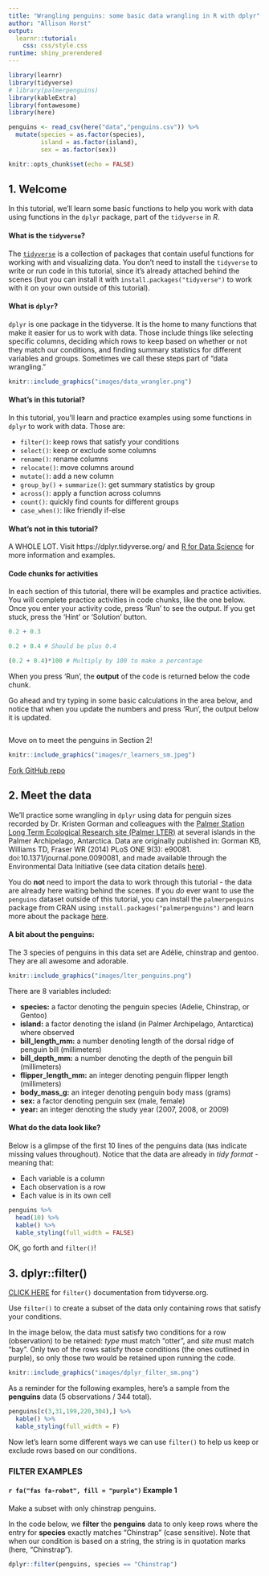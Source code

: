 ```yaml
---
title: "Wrangling penguins: some basic data wrangling in R with dplyr"
author: "Allison Horst"
output: 
  learnr::tutorial:
    css: css/style.css
runtime: shiny_prerendered
---
```


```r

library(learnr)
library(tidyverse)
# library(palmerpenguins)
library(kableExtra)
library(fontawesome)
library(here)

penguins <- read_csv(here("data","penguins.csv")) %>% 
  mutate(species = as.factor(species),
         island = as.factor(island),
         sex = as.factor(sex))

knitr::opts_chunk$set(echo = FALSE)
```

## 1. Welcome

In this tutorial, we'll learn some basic functions to help you work with data using functions in the `dplyr` package, part of the `tidyverse` in *R*. 

#### What is the `tidyverse`?

The [`tidyverse`](https://www.tidyverse.org/) is a collection of packages that contain useful functions for working with and visualizing data. You don't need to install the `tidyverse` to write or run code in this tutorial, since it's already attached behind the scenes (but you can install it with `install.packages("tidyverse")` to work with it on your own outside of this tutorial).

#### What is `dplyr`?

`dplyr` is one package in the tidyverse. It is the home to many functions that make it easier for us to work with data. Those include things like selecting specific columns, deciding which rows to keep based on whether or not they match our conditions, and finding summary statistics for different variables and groups. Sometimes we call these steps part of "data wrangling." 

```r

knitr::include_graphics("images/data_wrangler.png") 

```

#### What's in this tutorial? 

In this tutorial, you'll learn and practice examples using some functions in `dplyr` to work with data. Those are: 

- `filter()`: keep rows that satisfy your conditions
- `select()`: keep or exclude some columns
- `rename()`: rename columns
- `relocate()`: move columns around
- `mutate()`: add a new column
- `group_by()` + `summarize()`: get summary statistics by group
- `across()`: apply a function across columns
- `count()`: quickly find counts for different groups
- `case_when()`: like friendly if-else

#### What's not in this tutorial? 

A WHOLE LOT. Visit https://dplyr.tidyverse.org/ and [R for Data Science](https://r4ds.had.co.nz/) for more information and examples. 

#### Code chunks for activities

In each section of this tutorial, there will be examples and practice activities. You will complete practice activities in code chunks, like the one below. Once you enter your activity code, press 'Run' to see the output. If you get stuck, press the 'Hint' or 'Solution' button.

```r
0.2 + 0.3
```

```r
0.2 + 0.4 # Should be plus 0.4
```

```r
(0.2 + 0.4)*100 # Multiply by 100 to make a percentage
```

When you press 'Run', the **output** of the code is returned below the code chunk.

Go ahead and try typing in some basic calculations in the area below, and notice that when you update the numbers and press 'Run', the output below it is updated. 

```r

```

Move on to meet the penguins in Section 2!

```r
knitr::include_graphics("images/r_learners_sm.jpeg")  
```

<body>
    <a class="button" href="https://github.com/allisonhorst/dplyr-learnr">Fork GitHub repo
    </a>

## 2. Meet the data

We'll practice some wrangling in `dplyr` using data for penguin sizes recorded by Dr. Kristen Gorman and colleagues with the [Palmer Station Long Term Ecological Research site (Palmer LTER)](https://pal.lternet.edu/) at several islands in the Palmer Archipelago, Antarctica. Data are originally published in: Gorman KB, Williams TD, Fraser WR (2014) PLoS ONE 9(3): e90081. doi:10.1371/journal.pone.0090081, and made available through the Environmental Data Initiative (see data citation details [here](https://allisonhorst.github.io/palmerpenguins/index.html)).

You do **not** need to import the data to work through this tutorial - the data are already here waiting behind the scenes. If you *do* ever want to use the `penguins` dataset outside of this tutorial, you can install the `palmerpenguins` package from CRAN using `install.packages("palmerpenguins")` and learn more about the package [here](https://allisonhorst.github.io/palmerpenguins/).

#### A bit about the penguins:

The 3 species of penguins in this data set are Adélie, chinstrap and gentoo. They are all awesome and adorable.

```r
knitr::include_graphics("images/lter_penguins.png")
```

There are 8 variables included:

- **species:** a factor denoting the penguin species (Adelie, Chinstrap, or Gentoo)
- **island:** a factor denoting the island (in Palmer Archipelago, Antarctica) where observed
- **bill_length_mm:** a number denoting length of the dorsal ridge of penguin bill (millimeters)
- **bill_depth_mm:** a number denoting the depth of the penguin bill (millimeters)
- **flipper_length_mm:** an integer denoting penguin flipper length (millimeters)
- **body_mass_g:** an integer denoting penguin body mass (grams)
- **sex:** a factor denoting penguin sex (male, female)
- **year:** an integer denoting the study year (2007, 2008, or 2009)

#### What do the data look like?

Below is a glimpse of the first 10 lines of the penguins data (`NA`s indicate missing values throughout). Notice that the data are already in *tidy format* - meaning that:

- Each variable is a column
- Each observation is a row
- Each value is in its own cell

```r
penguins %>%
  head(10) %>%
  kable() %>%
  kable_styling(full_width = FALSE)
```

OK, go forth and `filter()`!

## 3. dplyr::filter()

[CLICK HERE](https://dplyr.tidyverse.org/reference/filter.html) for `filter()` documentation from tidyverse.org.

Use `filter()` to create a subset of the data only containing rows that satisfy your conditions.

In the image below, the data must satisfy two conditions for a row (observation) to be retained: *type* must match "otter", and *site* must match "bay". Only two of the rows satisfy those conditions (the ones outlined in purple), so only those two would be retained upon running the code.

```r
knitr::include_graphics("images/dplyr_filter_sm.png")
```

As a reminder for the following examples, here's a sample from the **penguins** data (5 observations / 344 total).

```r
penguins[c(3,31,199,220,304),] %>%
  kable() %>%
  kable_styling(full_width = F)
```
Now let's learn some different ways we can use `filter()` to help us keep or exclude rows based on our conditions.

### FILTER EXAMPLES

#### `r fa("fas fa-robot", fill = "purple")` Example 1

Make a subset with only chinstrap penguins.

In the code below, we **filter** the **penguins** data to only keep rows where the entry for **species** exactly matches "Chinstrap" (case sensitive). Note that when our condition is based on a string, the string is in quotation marks (here, "Chinstrap").

```r
dplyr::filter(penguins, species == "Chinstrap")
```

<!-- #### `r fa("fas fa-robot", fill = "purple")` Example 2 -->

<!-- From `penguins`, filter to only include chinstrap and gentoo penguins. -->

<!-- First, we need to be careful about the type of statement we're going to write. If we want to create a subset that contains chinstraps **and** gentoos, that means we want to keep rows where species matches "Chinstrap" **OR** "Gentoo". We can do this a couple different ways: -->

<!-- - Use the "or" operator, `|` (the vertical line), between conditions -->
<!-- - Use the `%in%` operator, followed by a vector of values to look for a match in -->

<!-- ```{r, echo = TRUE, message = FALSE, warning = FALSE, eval = FALSE} -->
<!-- # First way: using the or | operator -->
<!-- dplyr::filter(penguins, species == "Chinstrap" | species == "Gentoo") -->
<!-- ``` -->

<!-- Does the same thing as... -->

<!-- ```{r, echo = TRUE, message = FALSE, warning = FALSE} -->
<!-- # Second way: using the %in% operator -->
<!-- dplyr::filter(penguins, species %in% c("Chinstrap", "Gentoo")) -->
<!-- ``` -->

<!-- Note that the output is identical for both methods above. It may seem like the first way is easier right now - but if you have a lot of potential matches you're looking for, the second way reduces redundancy and increases code readability. -->

<!-- **WARNING:** The condition `letter == c("A", "B")` is **very different** from `letter %in% c("A", "B")` - you will probably not EVER want to do the first, because it will work its way through the rows of the `letter` column looking for the strings "A" then "B" **in that order**. In other words, it will look for "A" in Row 1, then for "B" in Row 2, then "A" in Row 3, then "B" in Row 4, etc. - when what you probably want to do is just ask "Look in each row and keep it if it's "A" or "B"", which is what the second option (`letter %in% c("A", "B")`) will do. -->

<!-- #### `r fa("fas fa-robot", fill = "purple")` Example 3 -->

<!-- Introducing the pipe operator (`%>%`)! -->

<!-- In the examples above, we specified the dataset within the `filter()` function. That's fine for now, but moving forward we'll want to use the pipe operator (`%>%`) to perform operations in logical sequence. You can think of the pipe operator as saying "and then" in your code. For example: -->

<!-- Collect kindling AND THEN open the flue AND THEN start fire using the pipe looks like: -->

<!-- ``` -->
<!-- Collect kindling %>% -->
<!--         open the flue %>% -->
<!--         start fire -->
<!-- ``` -->

<!-- Let's say we want to use the pipe operator in the example above to filter for chinstraps. We start by telling R the data frame name, AND THEN what to do with it: data `%>%` thing, like this: -->

<!-- ```{r, echo = TRUE, message = FALSE, warning = FALSE} -->
<!-- penguins %>% -->
<!--   dplyr::filter(species == "Chinstrap") -->
<!-- ``` -->

<!-- Moving forward in this tutorial, we'll use the pipe operator. -->

<!-- #### `r fa("fas fa-robot", fill = "purple")` Example 4 -->

<!-- From `penguins`, make a subset with Adélie penguins on Dream Island. -->

<!-- Think carefully above the conditions. In this case, we only want to keep observations (rows) where the species is "Adelie" **AND** the island is "Dream" - a row should only be retained if both of those conditions are met. There are a number of ways you can write an **and** statement within `filter()`, including: -->

<!-- - A comma between conditions indicates both must be met (`filter(x == "a", y == "b")`) -->
<!-- - An ampersand between conditions indicates both must be met (`filter(x == "a" & y == "b")`) -->

<!-- We can create a subset starting from penguins that only contains observations for Adélie penguins on Dream Island as follows: -->

<!-- ```{r, echo = TRUE, message = FALSE, warning = FALSE} -->
<!-- penguins %>% -->
<!--   filter(species == "Adelie", island == "Dream") -->
<!-- ``` -->

<!-- ### Keep or exclude rows based on values -->

<!-- We can also use `dplyr::filter()` to keep or exclude rows based on variable values using standard logical operators (`==`, `<=`, `>=`, `<`, `>`). -->

<!-- Unlike when setting conditions for strings, values within `filter()` don't need to be within quotation marks. -->

<!-- #### `r fa("fas fa-robot", fill = "purple")` Example 5 -->

<!-- From `penguins`, keep penguins with a flipper length greater than 200 mm. -->

<!-- ```{r, echo = TRUE, message = FALSE, warning = FALSE} -->
<!-- penguins %>% -->
<!--   filter(flipper_length_mm > 200) -->
<!-- ``` -->

<!-- #### `r fa("fas fa-robot", fill = "purple")` Example 6 -->

<!-- From `penguins`, keep observations where body mass less than or equal to 2900 g. -->

<!-- ```{r, echo = TRUE, message = FALSE, warning = FALSE} -->
<!-- penguins %>% -->
<!--   filter(body_mass_g <= 2900) -->
<!-- ``` -->

<!-- #### `r fa("fas fa-robot", fill = "purple")` Example 7 -->

<!-- From `penguins`, keep observations for Adélie penguins with a bill length greater than 40 mm. -->

<!-- ```{r, echo = TRUE, message = FALSE, warning = FALSE} -->
<!-- penguins %>% -->
<!--   filter(species == "Adelie", bill_length_mm > 40) -->
<!-- ``` -->

<!-- ### Exclude rows based on conditions -->

<!-- Imagine you have a dataset that contains 10 penguin species, and you want to keep observations for 8 of those species. That would be a long list of species to match - if you were referring to the ones you want to keep. -->

<!-- But we can also use `filter()` by saying what we **don't** want to keep, for example we could just list the two species we want to *exclude* to reduce the typing we have to do. -->

<!-- Use `!=` to indicate "does not match" within the `filter()` function. -->

<!-- #### `r fa("fas fa-robot", fill = "purple")` Example 8 -->

<!-- Exclude observations for chinstraps from the `penguins` data. In the code below, the `!=` operator is used within `filter()` to keep observations where the species variable **does not match** "Chinstrap". -->

<!-- ```{r, echo = TRUE, message = FALSE, warning = FALSE} -->
<!-- penguins %>% -->
<!--   filter(species != "Chinstrap") -->
<!-- ``` -->

<!-- <br> -->
<!-- <br> -->
<!-- <hr class="examples"> -->

<!-- ### FILTER PRACTICE ACTIVITIES -->


<!-- In the code chunks below, write your own code to practice with the `dplyr::filter()` function. If you get stuck, click on the "Hint" and "Solution" buttons. -->

<!-- #### `r fa("fas fa-keyboard", fill = "purple")` Practice Activity 1 -->

<!-- Use `filter()` to create a subset from `penguins` that only contains gentoo penguins with a bill depth greater than or equal to 15.5 millimeters. -->

<!-- ```{r filter_q1, exercise = TRUE} -->

<!-- ``` -->

<!-- ```{r filter_q1-hint} -->
<!-- penguins %>% -->
<!--   filter(species == "", bill_depth_mm > ___) -->
<!-- ``` -->

<!-- ```{r filter_q1-solution} -->
<!-- penguins %>% -->
<!--   filter(species == "Gentoo", bill_depth_mm > 15.5) -->
<!-- ``` -->

<!-- #### `r fa("fas fa-keyboard", fill = "purple")` Practice Activity 2 -->

<!-- Use `filter()` to create a subset from `penguins` that contains observations for male penguins recorded at Dream and Biscoe Islands. -->

<!-- ```{r filter_q2, exercise = TRUE} -->

<!-- ``` -->

<!-- ```{r filter_q2-hint} -->
<!-- penguins %>% -->
<!--   filter(island %in% c("_____","_____"), -->
<!--          sex == "_____") -->
<!-- ``` -->

<!-- ```{r filter_q2-solution} -->
<!-- penguins %>% -->
<!--   filter(island %in% c("Dream","Biscoe"), -->
<!--          sex == "male") -->
<!-- ``` -->

<!-- #### `r fa("fas fa-keyboard", fill = "purple")` Practice Activity 3 -->

<!-- Use `filter()` to create a subset from `penguins` that contains observations for female Adélie penguins with bill lengths less than 35 mm. -->

<!-- ```{r filter_q3, exercise = TRUE} -->

<!-- ``` -->

<!-- ```{r filter_q3-hint} -->
<!-- penguins %>% -->
<!--   filter(sex == "_____", -->
<!--          species == "_____", -->
<!--          bill_length_mm < _____) -->
<!-- ``` -->


<!-- ```{r filter_q3-solution} -->
<!-- penguins %>% -->
<!--   filter(sex == "female", -->
<!--          species == "Adelie", -->
<!--          bill_length_mm < 35) -->
<!-- ``` -->

<!-- #### `r fa("fas fa-keyboard", fill = "purple")` Practice Activity 4 -->

<!-- Create a subset from `penguins` containing observations for female chinstrap penguins on Dream and Torgersen Islands. -->

<!-- ```{r filter_q4, exercise = TRUE} -->

<!-- ``` -->

<!-- ```{r filter_q4-hint} -->
<!-- penguins %>% -->
<!--   filter(sex == "____", -->
<!--          species == "____") %>% -->
<!--   filter(island %in% c("____","____")) -->
<!-- ``` -->

<!-- ```{r filter_q4-solution} -->
<!-- penguins %>% -->
<!--   filter(sex == "female", -->
<!--          species == "chinstrap") %>% -->
<!--   filter(island %in% c("Dream","Torgersen")) -->
<!-- ``` -->

<!-- #### `r fa("fas fa-keyboard", fill = "purple")` Practice Activity 5 -->

<!-- Create a subset from `penguins` that contains penguins that are either gentoos **OR** have a body mass greater than 4500 g. -->

<!-- ```{r filter_q5, exercise = TRUE} -->

<!-- ``` -->

<!-- ```{r filter_q5-hint} -->
<!-- penguins %>% -->
<!--   filter(species == "_____" | body_mass_g > _____) -->
<!-- ``` -->

<!-- ```{r filter_q5-solution} -->
<!-- penguins %>% -->
<!--   filter(species == "Gentoo" | body_mass_g > 4500) -->
<!-- ``` -->



<!-- ## 4. dplyr::select() -->

<!-- [CLICK HERE](https://dplyr.tidyverse.org/reference/select.html) for `select()` documentation from tidyverse.org. -->

<!-- The main job of `dplyr::select()` is to help you pick which **columns** (if your data is in tidy format, those are variables) to keep or exclude. -->

<!-- While making subsets of variables is rarely *necessary* for analyses (and is often unadvised), it can make large data sets with many variables more manageable. -->

<!-- As a reminder, here's a sample from the **penguins** data (5 observations / 344 total). -->

<!-- ```{r} -->
<!-- penguins[c(3,31,199,220,304),] %>% -->
<!--   kable() %>% -->
<!--   kable_styling(full_width = F) -->
<!-- ``` -->

<!-- ### SELECT EXAMPLES -->

<!-- Within `select()`, list the variables that you want to keep in your new subset, separated by commas. Select a range of sequential variables using a colon `:` between inclusive endpoint variables. For example, to select from columns `giraffe` to `narwhal` the entire range is referenced with `giraffe:narwhal`. Note: you can also use `select()` to reorder columns - the order they are listed within `select()` is the order they'll appear in the new subset. -->

<!-- #### `r fa("fas fa-robot", fill = "purple")` Example 1 -->

<!-- Keep columns `year`, `island`, and `species` from the `penguins` data. -->

<!-- ```{r, echo = TRUE, warning = FALSE, message = FALSE} -->
<!-- penguins %>% -->
<!--   select(year, island, species) -->
<!-- ``` -->

<!-- #### `r fa("fas fa-robot", fill = "purple")` Example 2 -->

<!-- Keep columns `species` and `body_mass_g` from the `penguins` data. -->

<!-- ```{r, echo = TRUE, warning = FALSE, message = FALSE} -->
<!-- penguins %>% -->
<!--   select(species, body_mass_g) -->
<!-- ``` -->

<!-- #### `r fa("fas fa-robot", fill = "purple")` Example 3 -->

<!-- From the `penguins` data, keep all columns from `species` to `body_mass_g`. -->

<!-- ```{r, echo = TRUE, warning = FALSE, message = FALSE} -->
<!-- penguins %>% -->
<!--   select(species:body_mass_g) -->
<!-- ``` -->

<!-- #### `r fa("fas fa-robot", fill = "purple")` Example 4 -->

<!-- Keep columns from `species` to `bill_depth_mm` *and* `year` from the penguins data. Note that additional (non-sequential) variables are added after a comma. -->

<!-- ```{r, echo = TRUE, warning = FALSE, message = FALSE} -->
<!-- penguins %>% -->
<!--   select(species:bill_depth_mm, year) -->
<!-- ``` -->

<!-- ### Excluding columns -->

<!-- Use the minus sign (`-`) in front of a variable name to exclude a single variable. For example, if I add `-giraffe` within the `select()` function, the `giraffe` column will be excluded. -->

<!-- To exclude a range of columns, use `!(giraffe:narwhale)`. -->

<!-- To exclude several non-sequential columns, use `!c(giraffe, wolf, shark)`. -->

<!-- #### `r fa("fas fa-robot", fill = "purple")` Example 5 -->

<!-- From `penguins`, keep all variables *except* `island` -->

<!-- ```{r, echo = TRUE, warning = FALSE, message = FALSE} -->
<!-- penguins %>% -->
<!--   select(-island) -->
<!-- ``` -->

<!-- #### `r fa("fas fa-robot", fill = "purple")` Example 6 -->

<!-- From `penguins`, keep all variables *except* those from `island` to `bill_depth_mm` -->

<!-- ```{r, echo = TRUE, warning = FALSE, message = FALSE} -->
<!-- penguins %>% -->
<!--   select(!(island:bill_depth_mm)) -->
<!-- ``` -->

<!-- #### `r fa("fas fa-robot", fill = "purple")` Example 7 -->

<!-- From `penguins`, keep all variables *except* `species`, `flipper_length_mm`, and `year` -->

<!-- ```{r, echo = TRUE, warning = FALSE, message = FALSE} -->
<!-- penguins %>% -->
<!--   select(!c(species, flipper_length_mm, year)) -->
<!-- ``` -->

<!-- ### Some useful helper functions -->

<!-- There are **many** helper functions that add power to `select()` (for example, selecting all variables of a specified class, or selecting all variables that start or end with a certain string pattern). Check out more [here](https://dplyr.tidyverse.org/reference/select.html). -->

<!-- Here, we'll just explore a few: `starts_with()`, `ends_with()`, and `contains()`. These allow you to select any columns that match your conditions for the column name. -->

<!-- #### `r fa("fas fa-robot", fill = "purple")` Example 8 -->

<!-- Keep columns with names that start with "bill". -->

<!-- ```{r, echo = TRUE, warning = FALSE, message = FALSE} -->
<!-- penguins %>% -->
<!--   select(starts_with("bill")) -->
<!-- ``` -->

<!-- #### `r fa("fas fa-robot", fill = "purple")`Example 9 -->

<!-- Keep columns with names that end in "mm". -->

<!-- ```{r, echo = TRUE, warning = FALSE, message = FALSE} -->
<!-- penguins %>% -->
<!--   select(ends_with("mm")) -->
<!-- ``` -->

<!-- #### `r fa("fas fa-robot", fill = "purple")` Example 10 -->

<!-- Keep columns with names that contain "length". -->

<!-- ```{r, echo = TRUE, warning = FALSE, message = FALSE} -->
<!-- penguins %>% -->
<!--   select(contains("length")) -->
<!-- ``` -->

<!-- #### `r fa("fas fa-robot", fill = "purple")` Example 11 -->

<!-- Keep columns that contain "length" OR start with "bill". -->

<!-- ```{r, echo = TRUE, warning = FALSE, message = FALSE} -->
<!-- penguins %>% -->
<!--   select(contains("length") | starts_with("bill")) -->
<!-- ``` -->

<!-- ### Examples in sequence -->

<!-- #### `r fa("fas fa-robot", fill = "purple")` Example 12 -->

<!-- Make a subset from penguins that only contains observations for gentoo penguins, and then only keep columns for island, sex and body mass. -->

<!-- ```{r, echo = TRUE, warning = FALSE, message = FALSE} -->
<!-- penguins %>% -->
<!--   filter(species == "Gentoo") %>% -->
<!--   select(island, sex, body_mass_g) -->
<!-- ``` -->

<!-- #### `r fa("fas fa-robot", fill = "purple")` Example 13 -->

<!-- Make a subset from penguins that only contains observations for male penguins with flippers longer than 200 mm, and then only keep columns that end with "mm". -->

<!-- ```{r, echo = TRUE, warning = FALSE, message = FALSE} -->
<!-- penguins %>% -->
<!--   filter(sex == "male", flipper_length_mm > 200) %>% -->
<!--   select(ends_with("mm")) -->
<!-- ``` -->

<!-- <br> -->
<!-- <br> -->
<!-- <hr class="examples"> -->

<!-- ### SELECT PRACTICE ACTIVITIES -->

<!-- In the code chunks below, write your own code to practice with the `dplyr::select()` function. If you get stuck, click on the "Hint" or "Solution" buttons. -->

<!-- #### `r fa("fas fa-keyboard", fill = "purple")` Practice Activity 1 -->

<!-- Starting with the `penguins` data, only keep the `body_mass_g` variable. -->

<!-- ```{r select_q1, exercise = TRUE} -->

<!-- ``` -->

<!-- ```{r select_q1-solution} -->
<!-- penguins %>% -->
<!--   select(body_mass_g) -->
<!-- ``` -->

<!-- #### `r fa("fas fa-keyboard", fill = "purple")` Practice Activity 2 -->

<!-- Starting with the `penguins` data, keep columns from `bill_length_mm` to `body_mass_g`, and `year` -->

<!-- ```{r select_q2, exercise = TRUE} -->

<!-- ``` -->

<!-- ```{r select_q2-hint} -->
<!-- penguins %>% -->
<!--   select(______:______, ______) -->
<!-- ``` -->

<!-- ```{r select_q2-solution} -->
<!-- penguins %>% -->
<!--   select(bill_lenth_mm:body_mass_g, year) -->
<!-- ``` -->

<!-- #### `r fa("fas fa-keyboard", fill = "purple")` Practice Activity 3 -->

<!-- Starting with the `penguins` data, keep all columns except `island` -->

<!-- ```{r select_q3, exercise = TRUE} -->

<!-- ``` -->

<!-- ```{r select_q3-solution} -->
<!-- penguins %>% -->
<!--   select(-island) -->
<!-- ``` -->

<!-- #### `r fa("fas fa-keyboard", fill = "purple")` Practice Activity 4 -->

<!-- From `penguins`, keep all variables *except* `species`, `sex` and `year`. -->

<!-- ```{r select_q4, exercise = TRUE} -->

<!-- ``` -->

<!-- ```{r select_q4-hint} -->
<!-- penguins %>% -->
<!--   select(!c(____, ____, ____)) -->
<!-- ``` -->

<!-- ```{r select_q4-solution} -->
<!-- penguins %>% -->
<!--   select(!c(species, sex, year)) -->
<!-- ``` -->

<!-- #### `r fa("fas fa-keyboard", fill = "purple")` Practice Activity 5 -->

<!-- From `penguins`, keep the `species` column and any columns that end with "mm". -->

<!-- ```{r select_q5, exercise = TRUE} -->

<!-- ``` -->

<!-- ```{r select_q5-hint} -->
<!-- penguins %>% -->
<!--   select(______, ends_with("__")) -->
<!-- ``` -->

<!-- ```{r select_q5-solution} -->
<!-- penguins %>% -->
<!--   select(species, ends_with("mm")) -->
<!-- ``` -->

<!-- #### `r fa("fas fa-keyboard", fill = "purple")` Practice Activity 6 -->

<!-- From `penguins`, keep any columns that contain "bill" OR end with "mm". -->

<!-- ```{r select_q6, exercise = TRUE} -->

<!-- ``` -->

<!-- ```{r select_q6-hint} -->
<!-- penguins %>% -->
<!--   select(contains("___") | ends_with("___")) -->
<!-- ``` -->

<!-- ```{r select_q6-solution} -->
<!-- penguins %>% -->
<!--   select(contains("bill") | ends_with("mm")) -->
<!-- ``` -->

<!-- #### `r fa("fas fa-keyboard", fill = "purple")` Practice Activity 7 -->

<!-- In a piped sequence, starting from `penguins`: -->

<!-- - Only keep observations for female penguins observed on Dream Island, THEN... -->
<!-- - Keep variables `species`, and any variable starting with "bill" -->

<!-- ```{r select_q7, exercise = TRUE} -->

<!-- ``` -->

<!-- ```{r select_q7-hint} -->
<!-- penguins %>% -->
<!--   filter(sex == "_____", island == "_____") %>% -->
<!--   select(_____, starts_with("____")) -->
<!-- ``` -->

<!-- ```{r select_q7-solution} -->
<!-- penguins %>% -->
<!--   filter(sex == "female", island == "Dream") %>% -->
<!--   select(species, starts_with("bill")) -->
<!-- ``` -->



<!-- ## 5. dplyr::relocate() -->

<!-- [CLICK HERE](https://dplyr.tidyverse.org/reference/relocate.html) for `relocate()` documentation from tidyverse.org. -->

<!-- ```{r, echo=FALSE, out.width="100%", fig.align = "center"} -->
<!-- knitr::include_graphics("images/dplyr_relocate.png") -->
<!-- ``` -->

<!-- Use `relocate()` to move columns around, without messing with rows or groups. Some useful bits: -->

<!-- - Use `.before` or `.after` to move a column to before or after another (by name or class) -->
<!-- - If a single column is within the function (e.g. `relocate(col_A)`), that column is moved to the front -->

<!-- See details and more examples from tidyverse.org [here](https://dplyr.tidyverse.org/reference/relocate.html). -->

<!-- As a reminder, here's a sample from the **penguins** data (5 observations / 344 total). -->

<!-- ```{r} -->
<!-- penguins[c(3,31,199,220,304),] %>% -->
<!--   kable() %>% -->
<!--   kable_styling(full_width = F) -->
<!-- ``` -->

<!-- ### RELOCATE EXAMPLES -->

<!-- #### `r fa("fas fa-robot", fill = "purple")` Example 1 -->

<!-- Move the `year` column to the front of the `penguins` data. -->

<!-- ```{r, echo = TRUE, warning = FALSE, message = FALSE} -->
<!-- penguins %>% -->
<!--   relocate(year) -->
<!-- ``` -->

<!-- #### `r fa("fas fa-robot", fill = "purple")` Example 2 -->

<!-- Starting with `penguins`, move the `flipper_length_mm` column to after the `island` column. -->

<!-- ```{r, echo = TRUE, warning = FALSE, message = FALSE} -->
<!-- penguins %>% -->
<!--   relocate(flipper_length_mm, .after = island) -->
<!-- ``` -->

<!-- #### `r fa("fas fa-robot", fill = "purple")` Example 3 -->

<!-- Starting with `penguins`, move the `bill_lenth_mm` column to before `year`. -->

<!-- ```{r, echo = TRUE, warning = FALSE, message = FALSE} -->
<!-- penguins %>% -->
<!--   relocate(bill_length_mm, .before = year) -->
<!-- ``` -->

<!-- #### `r fa("fas fa-robot", fill = "purple")` Example 4 -->

<!-- Starting with `penguins`, move any numeric variables to after any factor variables. -->

<!-- ```{r, echo = TRUE, warning = FALSE, message = FALSE} -->
<!-- penguins %>% -->
<!--   relocate(where(is.numeric), .after = where(is.factor)) -->
<!-- ``` -->

<!-- <br> -->
<!-- <br> -->
<!-- <hr class="examples"> -->

<!-- ### RELOCATE PRACTICE ACTIVITIES -->

<!-- In the code chunks below, write your own code to practice with the `dplyr::relocate()` function. If you get stuck, click on the "Hint" or "Solution" buttons. -->

<!-- #### `r fa("fas fa-keyboard", fill = "purple")` Practice Activity 1 -->

<!-- Starting with `penguins`, move the `species` variable to before the `sex` variable. -->

<!-- ```{r relocate_q1, exercise = TRUE} -->

<!-- ``` -->
<!-- ```{r relocate_q1-solution} -->
<!-- penguins %>% -->
<!--   relocate(species, .before = sex) -->
<!-- ``` -->

<!-- #### `r fa("fas fa-keyboard", fill = "purple")` Practice Activity 2 -->

<!-- Starting with `penguins`, relocate the `bill_length_mm` variable so that it is the first column. -->

<!-- ```{r relocate_q2, exercise = TRUE} -->

<!-- ``` -->
<!-- ```{r relocate_q-solution} -->
<!-- penguins %>% -->
<!--   relocate(bill_length_mm) -->
<!-- ``` -->

<!-- #### `r fa("fas fa-keyboard", fill = "purple")` Practice Activity 3 -->

<!-- Move any factor variables (hint: `is.factor`) to after any integer variables (`is.integer`). -->

<!-- ```{r relocate_q3, exercise = TRUE} -->

<!-- ``` -->

<!-- ```{r relocate_q3-solution} -->
<!-- penguins %>% -->
<!--   relocate(where(is.factor), .after = where(is.integer)) -->
<!-- ``` -->


<!-- ## 6. dplyr::rename() -->

<!-- [CLICK HERE](https://dplyr.tidyverse.org/reference/rename.html) for `rename()` documentation from tidyverse.org. -->

<!-- Use `rename()` to change the name of one or more columns. Generally, it'll look something like this: -->

<!--   `df %>% rename(new_name = old_name)` -->

<!-- You can also use a function to rename multiple columns using `rename_with()`. -->

<!-- ```{r, echo=FALSE, out.width="100%", fig.align = "center"} -->
<!-- knitr::include_graphics("images/rename_sm.jpg") -->
<!-- ``` -->

<!-- As a reminder, here's a sample from the **penguins** data (5 observations / 344 total). -->

<!-- ```{r} -->
<!-- penguins[c(3,31,199,220,304),] %>% -->
<!--   kable() %>% -->
<!--   kable_styling(full_width = F) -->
<!-- ``` -->

<!-- ### RENAME EXAMPLES -->

<!-- #### `r fa("fas fa-robot", fill = "purple")` Example 1 -->

<!-- Rename the `island` column to `palmer_island`. -->

<!-- ```{r, echo = TRUE, warning = FALSE, message = FALSE} -->
<!-- penguins %>% -->
<!--   rename(palmer_island = island) -->
<!-- ``` -->

<!-- #### `r fa("fas fa-robot", fill = "purple")` Example 2 -->

<!-- Rename the `year` column to `study_yr`, and `body_mass_g` to `mass`. -->

<!-- ```{r, echo = TRUE, warning = FALSE, message = FALSE} -->
<!-- penguins %>% -->
<!--   rename(study_yr = year, mass = body_mass_g) -->
<!-- ``` -->

<!-- #### `r fa("fas fa-robot", fill = "purple")` Example 3 -->

<!-- Convert all column names in `penguins` to upper case with `toupper`. -->

<!-- Note: This is probably not a thing you'd actually want to do in the wild. -->

<!-- ```{r, echo = TRUE, warning = FALSE, message = FALSE} -->
<!-- penguins %>% -->
<!--   rename_with(toupper) -->
<!-- ``` -->

<!-- #### `r fa("fas fa-robot", fill = "purple")` Example 4. -->

<!-- Convert all column names in `penguins` that end with "mm" to upper case (`toupper`). -->

<!-- ```{r, echo = TRUE, warning = FALSE, message = FALSE} -->
<!-- penguins %>% -->
<!--   rename_with(toupper, ends_with("mm")) -->
<!-- ``` -->

<!-- <br> -->
<!-- <br> -->
<!-- <hr class="examples"> -->

<!-- ### RENAME PRACTICE ACTIVITIES -->

<!-- #### `r fa("fas fa-keyboard", fill = "purple")` Practice Activity 1 -->

<!-- Starting with `penguins`, rename the `flipper_length_mm` column to `flipper_mm`. -->

<!-- ```{r rename_q1, exercise = TRUE} -->

<!-- ``` -->

<!-- ```{r rename_q1-solution} -->
<!-- penguins %>% -->
<!--   rename(flipper_mm = flipper_length_mm) -->
<!-- ``` -->

<!-- #### `r fa("fas fa-keyboard", fill = "purple")` Practice Activity 2 -->

<!-- Starting with `penguins`, rename the `island` column to `island_name` and the `species` column to `penguin_spp`. -->

<!-- ```{r rename_q2, exercise = TRUE} -->

<!-- ``` -->

<!-- ```{r rename_q2-solution} -->
<!-- penguins %>% -->
<!--   rename(island_name = island, -->
<!--          penguin_spp = species) -->
<!-- ``` -->

<!-- #### `r fa("fas fa-keyboard", fill = "purple")` Practice Activity 3 -->

<!-- Starting with `penguins`, convert any column names that start with "bill" to upper case. -->

<!-- ```{r rename_q3, exercise = TRUE} -->

<!-- ``` -->

<!-- ```{r rename_q3-hint} -->
<!-- penguins %>% -->
<!--   rename_with(____, starts_with("____")) -->
<!-- ``` -->

<!-- ```{r rename_q3-solution} -->
<!-- penguins %>% -->
<!--   rename_with(toupper, starts_with("bill")) -->
<!-- ``` -->

<!-- ## 7. dplyr::mutate() -->

<!-- [CLICK HERE](https://dplyr.tidyverse.org/reference/mutate.html) for `mutate()` documentation from tidyverse.org. -->

<!-- Use `mutate()` to add a new column, while keeping the existing columns. The general structure is: -->

<!-- ```{r, echo = TRUE, eval = FALSE} -->
<!-- df %>% -->
<!--   mutate(new_column_name = what_it_contains) -->
<!-- ``` -->

<!-- For example, if I had a data frame `df` with columns `A` and `B`, I can add a new column `C` that is the sum of `A` and `B` as follows (note: you can also use `sum(A,B)` here instead of `A + B`): -->

<!-- ```{r, echo = TRUE, eval = FALSE} -->
<!-- df %>% -->
<!--   mutate(C = A + B) -->
<!-- ``` -->

<!-- ...as demonstrated by mutant monsters below: -->

<!-- ```{r, echo=FALSE, out.width="80%", fig.align = "center"} -->
<!-- knitr::include_graphics("images/dplyr_mutate.png") -->
<!-- ``` -->

<!-- As a reminder, here's a sample from the **penguins** data (5 observations / 344 total). -->

<!-- ```{r} -->
<!-- penguins[c(3,31,199,220,304),] %>% -->
<!--   kable() %>% -->
<!--   kable_styling(full_width = F) -->
<!-- ``` -->

<!-- ### MUTATE EXAMPLES -->

<!-- #### `r fa("fas fa-robot", fill = "purple")` Example 1 -->

<!-- Add a new column to penguins with body mass (currently in grams) converted to kilograms. -->

<!-- ```{r, echo = TRUE, warning = FALSE, message = FALSE} -->
<!-- penguins %>% -->
<!--   mutate(body_mass_kg = body_mass_g / 1000) -->
<!-- ``` -->

<!-- #### `r fa("fas fa-robot", fill = "purple")` Example 2 -->

<!-- Add a new column to penguins with the ratio of bill length to bill depth. -->

<!-- ```{r, echo = TRUE, warning = FALSE, message = FALSE} -->
<!-- penguins %>% -->
<!--   mutate(bill_ratio = bill_length_mm / bill_depth_mm) -->
<!-- ``` -->

<!-- #### `r fa("fas fa-robot", fill = "purple")` Example 3 -->

<!-- Add a new column with a sequence of values from 1 to the length of the data frame. -->

<!-- ```{r, echo = TRUE, warning = FALSE, message = FALSE} -->
<!-- penguins %>% -->
<!--   mutate(record_number = seq(1:n())) -->
<!-- ``` -->

<!-- #### `r fa("fas fa-robot", fill = "purple")` Example 4 -->

<!-- Convert the `island` variable to a character using `mutate`. -->

<!-- Note / danger: this is a different (and a bit dangerous) use of `mutate()`. If you give the new column the same name as an existing column, the existing column will be **replaced**. As a general rule, if in doubt ADD A COLUMN (little cost) instead of overwriting a column. -->

<!-- ```{r, echo = TRUE, warning = FALSE, message = FALSE} -->
<!-- penguins %>% -->
<!--   mutate(island = as.character(island)) -->
<!-- ``` -->

<!-- #### `r fa("fas fa-robot", fill = "purple")` Example 5 -->

<!-- Use `fct_relevel()` within `mutate()` to reorder the factor levels of `island` to (1) Torgersen, (2) Biscoe, (3) Dream. -->

<!-- Note: See `fct_relevel()` & `fct_reorder()` in the `forcats` package to change the order of factor levels. -->


<!-- ```{r, echo = TRUE, warning = FALSE, message = FALSE} -->
<!-- penguins %>% -->
<!--   mutate(island = fct_relevel(island, "Torgersen", "Biscoe", "Dream")) -->
<!-- ``` -->

<!-- <br> -->
<!-- <br> -->
<!-- <hr class="examples"> -->

<!-- ### MUTATE PRACTICE ACTIVITIES -->

<!-- #### `r fa("fas fa-keyboard", fill = "purple")` Practice Activity 1 -->

<!-- Add a column to `penguins` that contains a new column `flipper_m`, which is the `flipper_length_mm` (flipper length in millimeters) converted to units of meters. -->

<!-- ```{r mutate_q1, exercise = TRUE} -->

<!-- ``` -->

<!-- ```{r mutate_q1-hint} -->
<!-- penguins %>% -->
<!--   mutate(_____ = _____ / 1000) -->
<!-- ``` -->

<!-- ```{r mutate_q1-solution} -->
<!-- penguins %>% -->
<!--   mutate(flipper_m = flipper_length_mm / 1000) -->
<!-- ``` -->

<!-- #### `r fa("fas fa-keyboard", fill = "purple")` Practice Activity 2 -->

<!-- The `year` column in `penguins` is currently an integer. Add a new column named `year_fct` that is the year converted to a factor (hint: `as.factor()`). -->

<!-- ```{r mutate_q2, exercise = TRUE} -->

<!-- ``` -->

<!-- ```{r mutate_q2-hint} -->
<!-- penguins %>% -->
<!--   mutate(_____ = as.factor(_____)) -->
<!-- ``` -->

<!-- ```{r mutate_q2-solution} -->
<!-- penguins %>% -->
<!--   mutate(year_fct = as.factor(year)) -->
<!-- ``` -->

<!-- #### `r fa("fas fa-keyboard", fill = "purple")` Practice Activity 3 -->

<!-- To `penguins`, add a new column `mass_lb` that contains penguin body mass, currently in grams, converted to pounds (1 gram = 0.0022 lb). -->


<!-- ```{r mutate_q3, exercise = TRUE} -->

<!-- ``` -->

<!-- ```{r mutate_q3-solution} -->
<!-- penguins %>% -->
<!--   mutate(mass_lb = body_mass_g * 0.0022) -->
<!-- ``` -->

<!-- ## 8. dplyr::group_by() %>% summarize() -->

<!-- [CLICK HERE](https://dplyr.tidyverse.org/reference/group_by.html) for `group_by()` documentation, and [here](https://dplyr.tidyverse.org/reference/summarise.html) -->
<!--  for `summarize()` documentation, from tidyverse.org. -->

<!-- Use the combination of `group_by()` and `summarize()` to find find summary statistics for different groups, and put them in a nice table. -->

<!-- From [dplyr.tidyverse.org](https://dplyr.tidyverse.org/): -->
<!-- - `group_by()` "takes an existing tbl and converts it into a grouped tbl where operations are performed 'by group'" -->
<!-- - `summarize()` "creates a new data frame. It will have one (or more) rows for each combination of grouping variables; if there are no grouping variables, the output will have a single row summarising all observations in the input. It will contain one column for each grouping variable and one column for each of the summary statistics that you have specified" -->

<!-- Basically, specify groups within your data with `group_by()`, then use `summarize()` to calculate something (e.g. the mean or other statistic) for each group, & return it in a nice table. It's a powerhouse combo. -->

<!-- As a reminder for the following examples, here's a sample from the **penguins** data (5 observations / 344 total). -->

<!-- ```{r} -->
<!-- penguins[c(3,31,199,220,304),] %>% -->
<!--   kable() %>% -->
<!--   kable_styling(full_width = F) -->
<!-- ``` -->

<!-- ### GROUP_BY + SUMMARIZE EXAMPLES -->

<!-- #### `r fa("fas fa-robot", fill = "purple")` Example 1 -->

<!-- Use `group_by()` and `summarize()` to prepare a summary table containing the mean of penguin body mass, grouped by penguin species. Note that the `na.rm = TRUE` argument is added to exclude missing values. -->

<!-- ```{r, echo = TRUE, warning = FALSE, message = FALSE} -->
<!-- penguins %>% -->
<!--   group_by(species) %>% -->
<!--   summarize(mass_mean = mean(body_mass_g, na.rm = TRUE)) -->
<!-- ``` -->

<!-- #### `r fa("fas fa-robot", fill = "purple")` Example 2 -->

<!-- Use `group_by()` and `summarize()` to prepare a summary table containing the mean and standard deviation of penguin body mass, grouped by penguin species. -->

<!-- Notice that there are now *two* columns created by `summarize()`, mass_mean and mass_sd. -->

<!-- ```{r, echo = TRUE, warning = FALSE, message = FALSE} -->
<!-- penguins %>% -->
<!--   group_by(species) %>% -->
<!--   summarize(mass_mean = mean(body_mass_g, na.rm = TRUE), -->
<!--             mass_sd = sd(body_mass_g, na.rm = TRUE)) -->
<!-- ``` -->

<!-- #### `r fa("fas fa-robot", fill = "purple")` Example 3 -->

<!-- Use `group_by()` and `summarize()` to prepare a summary table containing the mean and standard deviation of penguin bill length, grouped by penguin species and sex. -->

<!-- Note that the data are now grouped by `species` and `sex` (within `group_by()`), and two columns are created: `bill_length_mean` and `bill_length_sd`, which will contain the mean and standard deviation of bill length within each group. -->

<!-- ```{r, echo = TRUE, warning = FALSE, message = FALSE} -->
<!-- penguins %>% -->
<!--   group_by(species, sex) %>% -->
<!--   summarize(bill_length_mean = mean(bill_length_mm, na.rm = TRUE), -->
<!--             bill_length_sd = sd(bill_length_mm, na.rm = TRUE)) -->
<!-- ``` -->

<!-- #### `r fa("fas fa-robot", fill = "purple")` Example 4 -->

<!-- Use `group_by()` and `summarize()` to prepare a summary table containing the maximum and minimum flipper length for male Adélie penguins, grouped by island. -->

<!-- Here, we'll first use `filter()` to only keep rows for male Adélie penguins, then use `group_by()` and `summarize()` to find the minimum and maximum flipper length **by island**, & put them in a nice table. -->

<!-- ```{r, echo = TRUE, warning = FALSE, message = FALSE} -->
<!-- penguins %>% -->
<!--   filter(species == "Adelie", sex == "male") %>% -->
<!--   group_by(island) %>% -->
<!--   summarize(flip_max_length = max(flipper_length_mm), -->
<!--             flip_min_length = min(flipper_length_mm)) -->
<!-- ``` -->

<!-- <br> -->
<!-- <br> -->
<!-- <hr class="examples"> -->

<!-- ### GROUP_BY %>% SUMMARIZE PRACTICE ACTIVITIES -->

<!-- #### `r fa("fas fa-keyboard", fill = "purple")` Practice Activity 1 -->

<!-- Starting with `penguins`, create a summary table containing the maximum and minimum length of flippers (call the columns `flip_max` and `flip_min`) for chinstrap penguins, grouped by island. -->

<!-- ```{r group_summarize_q1, exercise = TRUE} -->

<!-- ``` -->

<!-- ```{r group_summarize_q1-hint} -->
<!-- penguins %>% -->
<!--   filter(species == "_______") %>% -->
<!--   group_by(_____) %>% -->
<!--   summarize(flip_max = max(_____), -->
<!--             flip_min = min(_____)) -->
<!-- ``` -->

<!-- ```{r group_summarize_q1-solution} -->
<!-- penguins %>% -->
<!--   filter(species == "Chinstrap") %>% -->
<!--   group_by(island) %>% -->
<!--   summarize(flip_max = max(flipper_length_mm), -->
<!--             flip_min = min(flipper_length_mm)) -->
<!-- ``` -->

<!-- #### `r fa("fas fa-keyboard", fill = "purple")` Practice Activity 2 -->

<!-- Starting with `penguins`, group the data by species and year, then create a summary table containing the mean bill depth (call this `bill_depth_mean`) and mean bill length (call this `bill_length_mean`) for each group. -->

<!-- Don't forget: `na.rm = TRUE` -->

<!-- ```{r group_summarize_q2, exercise = TRUE} -->

<!-- ``` -->

<!-- ```{r group_summarize_q2-hint} -->
<!-- penguins %>% -->
<!--   group_by(_____, _____) %>% -->
<!--   summarize( -->
<!--     _________ = mean(______, na.rm = TRUE), -->
<!--     _________ = mean(______, na.rm = TRUE) -->
<!--   ) -->
<!-- ``` -->

<!-- ```{r group_summarize_q2-solution} -->
<!-- penguins %>% -->
<!--   group_by(species, year) %>% -->
<!--   summarize( -->
<!--     bill_depth_mean = mean(bill_depth_mm, na.rm = TRUE), -->
<!--     bill_length_mean = mean(bill_length_mm, na.rm = TRUE) -->
<!--   ) -->
<!-- ``` -->

<!-- #### `r fa("fas fa-keyboard", fill = "purple")` Practice Activity 3 -->

<!-- Starting with `penguins`, in a piped sequence: -->

<!-- - Add a new column called `bill_ratio` that is the ratio of bill length to bill depth (hint: `mutate()`) -->
<!-- - Only keep columns `species` and `bill_ratio` -->
<!-- - Group the data by `species` -->
<!-- - Create a summary table containing the mean of the `bill_ratio` variable, by species (name the column in the summary table `bill_ratio_mean`) -->

<!-- ```{r group_summarize_q3, exercise = TRUE} -->

<!-- ``` -->

<!-- ```{r group_summarize_q3-hint} -->
<!-- penguins %>% -->
<!--   mutate(bill_ratio = ______ / ______) %>% -->
<!--   select(______, ______) %>% -->
<!--   group_by(______) %>% -->
<!--   summarize(______ = mean(______, na.rm = TRUE)) -->
<!-- ``` -->

<!-- ```{r group_summarize_q3-solution} -->
<!-- penguins %>% -->
<!--   mutate(bill_ratio = bill_length_mm / bill_depth_mm) %>% -->
<!--   select(species, bill_ratio) %>% -->
<!--   group_by(species) %>% -->
<!--   summarize(bill_ratio_mean = mean(bill_ratio, na.rm = TRUE)) -->
<!-- ``` -->

<!-- ## 9. dplyr::across() -->

<!-- [CLICK HERE](https://dplyr.tidyverse.org/reference/across.html) for `across()` documentation from tidyverse.org. -->

<!-- From [tidyverse.org](https://dplyr.tidyverse.org/reference/across.html), `dplyr::across()` "makes it easy to apply the same transformation to multiple columns." -->

<!-- ```{r, echo=FALSE, out.width="100%", fig.align = "center"} -->
<!-- knitr::include_graphics("images/dplyr_across_where.jpeg") -->
<!-- ``` -->

<!-- The `across()` function is especially useful within `summarize()` to efficiently create summary tables with one or more functions applied to multiple variables (columns). -->

<!-- Let's compare two ways of doing the same thing: creating a summary table of mean values for all penguin size measurements ending in "mm" (bill depth, bill length, flipper length), by species. -->

<!-- As a reminder, here's a sample from the **penguins** data (5 observations / 344 total). -->

<!-- ```{r} -->
<!-- penguins[c(3,31,199,220,304),] %>% -->
<!--   kable() %>% -->
<!--   kable_styling(full_width = F) -->
<!-- ``` -->

<!-- #### Approach 1: Using `group_by()` %>% `summarize()` -->

<!-- ```{r, echo = TRUE, warning = FALSE, message = FALSE, eval = FALSE} -->
<!-- penguins %>% -->
<!--   group_by(species) %>% -->
<!--   summarize(bill_length_mean = mean(bill_length_mm, na.rm = TRUE), -->
<!--             bill_depth_mean = mean(bill_depth_mm, na.rm = TRUE), -->
<!--             flipper_length_mean = mean(flipper_length_mm, na.rm = TRUE)) -->
<!-- ``` -->

<!-- #### Approach 2: Using `across()` within `summarize()` -->

<!-- ```{r, echo = TRUE, warning = FALSE, message = FALSE} -->
<!-- penguins %>% -->
<!--   group_by(species) %>% -->
<!--   summarize(across(ends_with("mm"), mean, na.rm = TRUE)) -->
<!-- ``` -->

<!-- The output is the same - but the second way (using `across()`) is much more efficient - and becomes even more useful as the number of columns you want to transform increases! -->

<!-- The `across()` function also happily accepts most helper functions introduced for `select()`, including: `starts_with()`, `ends_with()`, `contains()`, as well as to specify classes (e.g. `is.numeric`, `is.character`, etc.). Follow along with the examples & exercises below to learn more! -->

<!-- ### ACROSS EXAMPLES -->

<!-- #### `r fa("fas fa-robot", fill = "purple")` Example 1 -->

<!-- Starting with `penguins`, use `across()` within `group_by()` and `summarize()` to make a summary table containing the maximum value within any column starting with "bill", grouped by `year`. -->

<!-- ```{r, echo = TRUE, warning = FALSE, message = FALSE} -->
<!-- penguins %>% -->
<!--   group_by(year) %>% -->
<!--   summarize(across(starts_with("bill"), max, na.rm = TRUE)) -->
<!-- ``` -->

<!-- Since what is presented in the table is the *maximum* value for bill length and depth, we probably want to update the column names. We could do that manually using `rename()`, or we can add the `.names = ` argument within `across()` as shown in the examples below. -->

<!-- #### `r fa("fas fa-robot", fill = "purple")` Example 2 -->

<!-- Repeat the example above, but add an argument that will automatically update the column names containing the maximum bill length and depth to start with "max_" followed by the original column name. -->

<!-- ```{r, echo = TRUE, warning = FALSE, message = FALSE} -->
<!-- penguins %>% -->
<!--   group_by(year) %>% -->
<!--   summarise(across(starts_with("bill"), max, na.rm = TRUE, .names = "max_{.col}")) -->
<!-- ``` -->

<!-- #### `r fa("fas fa-robot", fill = "purple")` Example 3 -->

<!-- Starting from `penguins`, create a summary table that finds the mean and standard deviation for all variables containing the string "length", grouped by penguin species. Update the column names to start with "avg_" or "sd_", followed by the original column names. -->

<!-- There's quite a bit happening here, so a little breakdown: -->

<!-- - We use `contains("length")` to indicate we'll apply the functions to any columns with the word "length" in the name -->
<!-- - Within `list()` is where the functions to be applied across columns are given, and where their "names" of "avg" and "stdev" are set -->
<!-- - We use `.names = ` to define the final column names in the summary table. Here, the name should start with the function "name" specified above ("avg" or "stdev"), then an underscore, then the original column name (that's what `"{.fn}_{.col}"` will do) -->

<!-- ```{r, echo = TRUE, warning = FALSE, message = FALSE} -->
<!-- penguins %>% -->
<!--   group_by(species) %>% -->
<!--   summarize(across(contains("length"), -->
<!--                    list(avg = mean, stdev = sd), -->
<!--                    na.rm = TRUE, -->
<!--                    .names = "{.fn}_{.col}")) -->
<!-- ``` -->

<!-- <br> -->
<!-- <br> -->
<!-- <hr class="examples"> -->

<!-- ### ACROSS PRACTICE ACTIVITIES -->

<!-- #### `r fa("fas fa-keyboard", fill = "purple")` Practice Activity 1 -->

<!-- Starting with `penguins`, group data by island then use `across()` to find the median value of groups for any columns containing the string "mm". The names in the resulting table should be the original column name followed by an underscore, then the word "median" (e.g. colname_median). -->

<!-- ```{r across_q1, exercise = TRUE} -->

<!-- ``` -->

<!-- ```{r across_q1-hint} -->
<!-- penguins %>% -->
<!--   group_by(______) %>% -->
<!--   summarize(across(contains("______"), -->
<!--                    median, -->
<!--                    na.rm = TRUE, -->
<!--                    .names = "_______") -->
<!--             ) -->
<!-- ``` -->

<!-- ```{r across_q1-solution} -->
<!-- penguins %>% -->
<!--   group_by(species) %>% -->
<!--   summarize(across(contains("mm"), -->
<!--                    median, -->
<!--                    na.rm = TRUE, -->
<!--                    .names = "{.col}_median") -->
<!--             ) -->
<!-- ``` -->

<!-- #### `r fa("fas fa-keyboard", fill = "purple")` Practice Activity 2 -->

<!-- Starting with `penguins`, only keep observations for Adélie penguins, then use `across()` to find the maximum value for any numeric variable (hint: `where(is.numeric)`) for each island (i.e. group by island). -->

<!-- ```{r across_q2, exercise = TRUE} -->

<!-- ``` -->

<!-- ```{r across_q2-hint} -->
<!-- penguins %>% -->
<!--   filter(species == "______") %>% -->
<!--   group_by(______) %>% -->
<!--   summarize(across(where(_____), _____, na.rm = TRUE)) -->
<!-- ``` -->

<!-- ```{r across_q2-solution} -->
<!-- penguins %>% -->
<!--   filter(species == "Adelie") %>% -->
<!--   group_by(island) %>% -->
<!--   summarize(across(where(is.numeric), max, na.rm = TRUE)) -->
<!-- ``` -->

<!-- #### `r fa("fas fa-keyboard", fill = "purple")` Practice Activity 3 -->

<!-- Starting from `penguins`, write a piped sequence to: -->

<!-- - Exclude penguins observed on Biscoe Island -->
<!-- - Only keep variables `species` through `body_mass_g` -->
<!-- - Rename the `species` variable to `spp_penguin` -->
<!-- - Group the data by `spp_penguin` -->
<!-- - Find the mean value for any variable containing the string "length", by penguin species, with column names updated to the original column name appended with "_max" at the end -->

<!-- ```{r across_q3, exercise = TRUE} -->

<!-- ``` -->

<!-- ```{r across_q3-hint} -->
<!-- penguins %>% -->
<!--   filter(island != "_____") %>% -->
<!--   select(_____:_____) %>% -->
<!--   rename(_____ = _____) %>% -->
<!--   group_by(_____) %>% -->
<!--   summarize(across(contains("_____"), mean, na.rm = TRUE, .names = "{.col}_avg")) -->
<!-- ``` -->

<!-- ```{r across_q3-solution} -->
<!-- penguins %>% -->
<!--   filter(island != "Biscoe") %>% -->
<!--   select(species:body_mass_g) %>% -->
<!--   rename(spp_penguin = species) %>% -->
<!--   group_by(spp_penguin) %>% -->
<!--   summarize(across(contains("length"), mean, na.rm = TRUE, .names = "{.col}_avg")) -->
<!-- ``` -->



<!-- ## 10. dplyr::count() -->

<!-- [CLICK HERE](https://dplyr.tidyverse.org/reference/count.html) for `count()` documentation from tidyverse.org. -->

<!-- The `dplyr::count()` function wraps a bunch of things into one beautiful friendly line of code to help you find counts of observations by group. To demonstrate what it does, let's find the counts of penguins in the `penguins` dataset by species in two different ways: -->

<!-- 1. Using `group_by()` %>% `summarize()` with `n()` to count observations -->
<!-- 2. Using `count()` to do the exact same thing -->

<!-- As a reminder, here's a sample from the **penguins** data (5 observations / 344 total). -->

<!-- ```{r} -->
<!-- penguins[c(3,31,199,220,304),] %>% -->
<!--   kable() %>% -->
<!--   kable_styling(full_width = F) -->
<!-- ``` -->

<!-- #### Approach 1: `group_by()` %>% `summarize()` w/ `n()` -->

<!-- ```{r, echo = TRUE, warning = FALSE, message = FALSE} -->
<!-- penguins %>% -->
<!--   group_by(species) %>% -->
<!--   summarize( -->
<!--     n = n() -->
<!--   ) -->
<!-- ``` -->

<!-- #### Approach 2: `count()` -->

<!-- ```{r, echo = TRUE, warning = FALSE, message = FALSE} -->
<!-- penguins %>% -->
<!--   count(species) -->
<!-- ``` -->

<!-- Pretty cool, right? The `dplyr::count()` function does all the work of `group_by()`, `summarize()` **and** `n()` for you! -->

<!-- **Note:** The default assumes that each observation is in its own row (case format). If you have a column containing *counts* (i.e. more that one observation are represented in a single row) use the `wt = ` argument to specify the column containing counts, then the `count()` function will sum them instead to find totals. -->

<!-- ### COUNT EXAMPLES -->

<!-- #### `r fa("fas fa-robot", fill = "purple")` Example 1 -->

<!-- Starting with the `penguins` dataset, find the counts of penguins by species and year. -->

<!-- ```{r, echo = TRUE, warning = FALSE, message = FALSE} -->
<!-- penguins %>% -->
<!--   count(species, year) -->
<!-- ``` -->

<!-- #### `r fa("fas fa-robot", fill = "purple")` Example 2 -->

<!-- Starting from `penguins`, find the number of observations by island. -->

<!-- ```{r, echo = TRUE, warning = FALSE, message = FALSE} -->
<!-- penguins %>% -->
<!--   count(island) -->
<!-- ``` -->

<!-- <br> -->
<!-- <br> -->
<!-- <hr class="examples"> -->

<!-- ### COUNT PRACTICE ACTIVITIES -->

<!-- #### `r fa("fas fa-keyboard", fill = "purple")` Practice Activity 1 -->

<!-- Starting with `penguins`, find counts of observation by species, island and year. -->

<!-- ```{r count_q1, exercise = TRUE} -->

<!-- ``` -->

<!-- ```{r count_q1-solution} -->
<!-- penguins %>% -->
<!--   count(species, island, year) -->
<!-- ``` -->

<!-- #### `r fa("fas fa-keyboard", fill = "purple")` Practice Activity 2 -->

<!-- Starting with `penguins`, filter to only keep Adélie and gentoo penguins, then find counts by species and sex. -->

<!-- ```{r count_q2, exercise = TRUE} -->

<!-- ``` -->

<!-- ```{r count_q2-hint} -->
<!-- penguins %>% -->
<!--   filter(species %in% c("_____","_____")) %>% -->
<!--   count(_____, _____) -->
<!-- ``` -->

<!-- ```{r count_q2-solution} -->
<!-- penguins %>% -->
<!--   filter(species %in% c("Adelie","Gentoo")) %>% -->
<!--   count(species, sex) -->
<!-- ``` -->

<!-- ## 11. dplyr::case_when() -->

<!-- [CLICK HERE](https://dplyr.tidyverse.org/reference/case_when.html) for `case_when()` documentation from tidyverse.org. -->

<!-- The `case_when()` function is like a really friendly if-else statement. When used within `mutate()`, it allows you to add a new column containing values dependent on your condition(s). -->

<!-- ```{r, echo=FALSE, out.width="80%", fig.align = "center"} -->
<!-- knitr::include_graphics("images/dplyr_case_when_sm.png") -->
<!-- ``` -->

<!-- ### CASE_WHEN EXAMPLES -->

<!-- #### `r fa("fas fa-robot", fill = "purple")` Example 1 -->

<!-- To `penguins`, add a new column `size_bin` that contains: -->

<!-- - "large" if body mass is greater than 4500 g -->
<!-- - "medium" if body mass is greater than 3000 g, and less than or equal to 4500 g -->
<!-- - "small" if body mass is less than or equal to 3000 g -->

<!-- ```{r, echo = TRUE, warning = FALSE, message = FALSE} -->
<!-- penguins %>% -->
<!--   mutate(size_bin = case_when( -->
<!--       body_mass_g > 4500 ~ "large", -->
<!--       body_mass_g > 3000 & body_mass_g <= 4500 ~ "medium", -->
<!--       body_mass_g <= 3000 ~ "small" -->
<!--     ) -->
<!--   ) -->
<!-- ``` -->

<!-- #### `r fa("fas fa-robot", fill = "purple")` Example 2 -->

<!-- Starting with `penguins`: -->

<!-- - Limit the columns to `species`, `year`, and `flipper_length_mm` -->
<!-- - Rename the `year` column to `study_year` -->
<!-- - Only keep observations for Adélie penguins -->
<!-- - Add a new column called `flipper_rank` that contains: -->

<!--   - 1 if `flipper_length_mm` is < 200 mm -->
<!--   - 2 if `flipper_length_mm` is >= 200 mm -->
<!--   - 0 if `flipper_length_mm` is anything else (e.g. `NA`) -->

<!-- ```{r, echo = TRUE, warning = FALSE, message = FALSE} -->
<!-- penguins %>% -->
<!--   select(species, year, flipper_length_mm) %>% -->
<!--   rename(study_year = year) %>% -->
<!--   filter(species == "Adelie") %>% -->
<!--   mutate(flipper_rank = case_when( -->
<!--     flipper_length_mm < 200 ~ 1, -->
<!--     flipper_length_mm >= 200 ~ 2, -->
<!--     TRUE ~ 0 # 0 for anything else -->
<!--   )) -->
<!-- ``` -->

<!-- <br> -->
<!-- <br> -->
<!-- <hr class="examples"> -->

<!-- ### CASE_WHEN PRACTICE ACTIVITIES -->

<!-- #### `r fa("fas fa-keyboard", fill = "purple")` Practice Activity 1 -->

<!-- Add a new column to `penguins` called `study_year` that contains: -->

<!-- - "Year 1" if the year is 2007 -->
<!-- - "Year 2" if the year is 2008 -->
<!-- - "Year 3" if the year is 2009 -->

<!-- ```{r case_when_q1, exercise = TRUE} -->

<!-- ``` -->

<!-- ```{r case_when_q1-hint} -->
<!-- penguins %>% -->
<!--   mutate(study_year = -->
<!--            case_when( -->
<!--              year == 2007 ~ "Year 1", -->
<!--              year == 2008 ~ "Year 2", -->
<!--              year == 2009 ~ "Year 3" -->
<!--            )) -->
<!-- ``` -->

<!-- #### `r fa("fas fa-keyboard", fill = "purple")` Practice Activity 2 -->

<!-- Starting with `penguins`, only keep observations for chinstrap penguins, then only keep the `flipper_length_mm` and `body_mass_g` variables. Add a new column called `fm_ratio` that contains the ratio of flipper length to body mass for each penguin. Next, add another column named `ratio_bin` which contains the word "high" if `fm_ratio` is greater than or equal to 0.05, "low" if the ratio is less than 0.05, and "no record" if anything else (e.g. `NA`). -->

<!-- ```{r case_when_q2, exercise = TRUE} -->

<!-- ``` -->

<!-- ```{r case_when_q2-hint} -->
<!-- penguins %>% -->
<!--   filter(species == "_____") %>% -->
<!--   select(_____, _____) %>% -->
<!--   mutate(fm_ratio = _____ / _____) %>% -->
<!--   mutate(ratio_bin = case_when( -->
<!--     fm_ratio >= 0.05 ~ "_____", -->
<!--     fm_ratio < 0.05 ~ "_____", -->
<!--     TRUE ~ "_____" -->
<!--   )) -->
<!-- ``` -->

<!-- ```{r case_when_q2-solution} -->
<!-- penguins %>% -->
<!--   filter(species == "Chinstrap") %>% -->
<!--   select(flipper_length_mm, body_mass_g) %>% -->
<!--   mutate(fm_ratio = flipper_length_mm / body_mass_g) %>% -->
<!--   mutate(ratio_bin = case_when( -->
<!--     fm_ratio >= 0.05 ~ "high", -->
<!--     fm_ratio < 0.05 ~ "low", -->
<!--     TRUE ~ "no record" -->
<!--   )) -->
<!-- ``` -->

